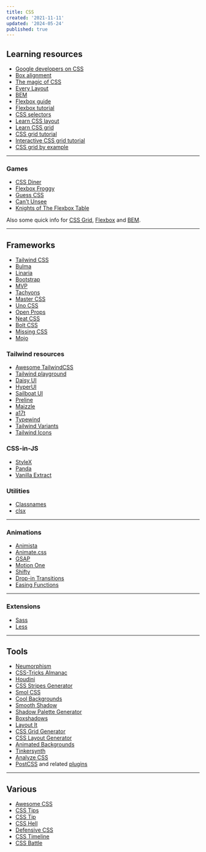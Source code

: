 ```yaml
---
title: CSS
created: '2021-11-11'
updated: '2024-05-24'
published: true
---
```


## Learning resources

-   [Google developers on CSS](https://web.dev/learn/css/)
-   [Box alignment](https://ishadeed.com/article/learn-box-alignment/)
-   [The magic of CSS](https://adamschwartz.co/magic-of-css/)
-   [Every Layout](https://every-layout.dev/)
-   [BEM](https://en.bem.info/)
-   [Flexbox guide](https://blog.webdevsimplified.com/2021-11/flexbox/)
-   [Flexbox tutorial](https://www.codeinwp.com/blog/css-flexbox-tutorial/)
-   [CSS selectors](https://fffuel.co/css-selectors/)
-   [Learn CSS layout](https://book.mixu.net/css/)
-   [Learn CSS grid](https://learncssgrid.com/)
-   [CSS grid tutorial](https://www.codeinwp.com/blog/css-grid-tutorial-layout/)
-   [Interactive CSS grid tutorial](https://www.euismod.dev/)
-   [CSS grid by example](https://gridbyexample.com/)

---

### Games

-   [CSS Diner](https://flukeout.github.io/)
-   [Flexbox Froggy](https://flexboxfroggy.com/)
-   [Guess CSS](https://www.guess-css.app/)
-   [Can't Unsee](https://cantunsee.space/)
-   [Knights of The Flexbox Table](https://knightsoftheflexboxtable.com/)

Also some quick info for [CSS Grid](https://grid.malven.co/), [Flexbox](https://flexbox.malven.co/) and [BEM](https://9elements.com/bem-cheat-sheet/).

---

## Frameworks

-   [Tailwind CSS](https://tailwindcss.com/)
-   [Bulma](https://bulma.io/)
-   [Linaria](https://github.com/callstack/linaria)
-   [Bootstrap](https://getbootstrap.com/)
-   [MVP](https://andybrewer.github.io/mvp/)
-   [Tachyons](https://tachyons.io/)
-   [Master CSS](https://github.com/master-co/css)
-   [Uno CSS](https://github.com/unocss/unocss)
-   [Open Props](https://github.com/argyleink/open-props)
-   [Neat CSS](https://github.com/codazoda/neatcss)
-   [Bolt CSS](https://github.com/tbolt/boltcss)
-   [Missing CSS](https://github.com/bigskysoftware/missing)
-   [Mojo](https://github.com/mojocss/mojocss)

### Tailwind resources

-   [Awesome TailwindCSS](https://github.com/aniftyco/awesome-tailwindcss)
-   [Tailwind playground](https://play.tailwindcss.com/)
-   [Daisy UI](https://daisyui.com/)
-   [HyperUI](https://www.hyperui.dev/)
-   [Sailboat UI](https://sailboatui.com/)
-   [Preline](https://preline.co/)
-   [Maizzle](https://maizzle.com/)
-   [a17t](https://a17t.miles.land/)
-   [Typewind](https://github.com/mokshit06/typewind)
-   [Tailwind Variants](https://github.com/nextui-org/tailwind-variants)
-   [Tailwind Icons](https://github.com/egoist/tailwindcss-icons)

### CSS-in-JS

-   [StyleX](https://github.com/facebook/stylex)
-   [Panda](https://github.com/chakra-ui/panda)
-   [Vanilla Extract](https://github.com/vanilla-extract-css/vanilla-extract)

### Utilities

-   [Classnames](https://github.com/JedWatson/classnames)
-   [clsx](https://github.com/lukeed/clsx)

---

### Animations

-   [Animista](https://animista.net/)
-   [Animate.css](https://animate.style/)
-   [GSAP](https://gsap.com/)
-   [Motion One](https://github.com/motiondivision/motionone)
-   [Shifty](https://github.com/jeremyckahn/shifty/)
-   [Drop-in Transitions](https://www.transition.style/)
-   [Easing Functions](https://easings.net/)

---

### Extensions

-   [Sass](https://sass-lang.com/)
-   [Less](https://lesscss.org/)

---

## Tools

-   [Neumorphism](https://neumorphism.io/)
-   [CSS-Tricks Almanac](https://css-tricks.com/almanac/)
-   [Houdini](https://houdini.how/)
-   [CSS Stripes Generator](https://stripesgenerator.com/)
-   [Smol CSS](https://smolcss.dev/)
-   [Cool Backgrounds](https://coolbackgrounds.io/)
-   [Smooth Shadow](https://shadows.brumm.af/)
-   [Shadow Palette Generator](https://www.joshwcomeau.com/shadow-palette/)
-   [Boxshadows](https://boxshadows.xyz/)
-   [Layout It](https://grid.layoutit.com/)
-   [CSS Grid Generator](https://cssgrid-generator.netlify.app/)
-   [CSS Layout Generator](https://layout.bradwoods.io/)
-   [Animated Backgrounds](https://animatedbackgrounds.me/)
-   [Tinkersynth](https://tinkersynth.com/)
-   [Analyze CSS](https://www.projectwallace.com/analyze-css)
-   [PostCSS](https://postcss.org/) and related [plugins](https://www.postcss.parts/)

---

## Various

-   [Awesome CSS](https://github.com/awesome-css-group/awesome-css)
-   [CSS Tips](https://markodenic.com/css-tips/)
-   [CSS Tip](https://css-tip.com/)
-   [CSS Hell](https://csshell.dev/)
-   [Defensive CSS](https://defensivecss.dev/)
-   [CSS Timeline](https://css-timeline.vercel.app/)
-   [CSS Battle](https://cssbattle.dev/)
